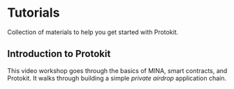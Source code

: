 
# Tutorials

Collection of materials to help you get started with Protokit.

## Introduction to Protokit

This video workshop goes through the basics of MINA, smart contracts, and Protokit. 
It walks through building a simple _private airdrop_ application chain.

<br/>

<YouTube videoId="hqobPb3gIRo"/>